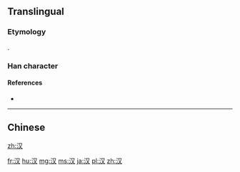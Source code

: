 {{also|漢}}
==Translingual==
{{stroke order}}

===Etymology===
{{Han simp|漢|f=𦰩|t=又}}.

===Han character===
{{Han char|rn=85|rad=水|as=02|sn=5|four=|canj=水水 (EE)|ids=⿰氵又}}

====References====
* {{Han ref|kx=0604.091|hdz=31549.080|uh=6C49|ud=27721}}

----

==Chinese==
{{zh-see|漢}}

[[zh:汉]]

[[fr:汉]]
[[hu:汉]]
[[mg:汉]]
[[ms:汉]]
[[ja:汉]]
[[pl:汉]]
[[zh:汉]]